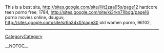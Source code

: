 This is a best site, http://sites.google.com/site/lllit2zaa95s/page12 hardcore teen porno free,  1784, http://sites.google.com/site/ki3rkn71lbdg/page16 porno movies online,  dsuguv, http://sites.google.com/site/sr6a34x0/page30 old women porno,  96102,
----
[[CategoryCategory]]

__NOTOC__